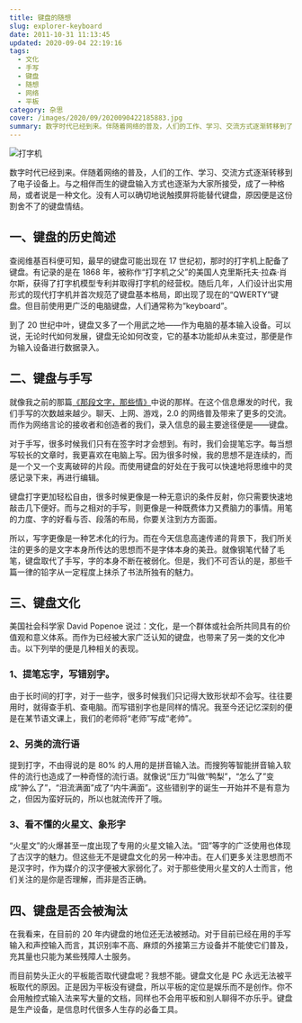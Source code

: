 ```yaml
---
title: 键盘的随想
slug: explorer-keyboard
date: 2011-10-31 11:13:45
updated: 2020-09-04 22:19:16
tags:
  - 文化
  - 手写
  - 键盘
  - 随想
  - 网络
  - 平板
category: 杂思
cover: /images/2020/09/2020090422185883.jpg
summary: 数字时代已经到来。伴随着网络的普及，人们的工作、学习、交流方式逐渐转移到了电子设备上。与之相伴而生的键盘输入方式也逐渐为大家所接受，成了一种格局，或者说是一种文化。
---
```


![打字机](/images/2020/09/2020090422164876.jpg)

<MusicPlayer netease={5101896} />

数字时代已经到来。伴随着网络的普及，人们的工作、学习、交流方式逐渐转移到了电子设备上。与之相伴而生的键盘输入方式也逐渐为大家所接受，成了一种格局，或者说是一种文化。没有人可以确切地说触摸屏将能替代键盘，原因便是这份割舍不了的键盘情结。

## 一、键盘的历史简述

查阅维基百科便可知，最早的键盘可能出现在 17 世纪初，那时的打字机上配备了键盘。有记录的是在 1868 年，被称作“打字机之父”的美国人克里斯托夫·拉森·肖尔斯，获得了打字机模型专利并取得打字机的经营权。随后几年，人们设计出实用形式的现代打字机并首次规范了键盘基本格局，即出现了现在的“QWERTY”键盘。但目前使用更广泛的电脑键盘，人们通常称为“keyboard”。

到了 20 世纪中叶，键盘又多了一个用武之地——作为电脑的基本输入设备。可以说，无论时代如何发展，键盘无论如何改变，它的基本功能却从未变过，那便是作为输入设备进行数据录入。

## 二、键盘与手写

就像我之前的那篇[《那段文字，那些情》](/posts/those-words-my-love/)中说的那样。在这个信息爆发的时代，我们手写的次数越来越少。聊天、上网、游戏，2.0 的网络普及带来了更多的交流。而作为网络言论的接收者和创造者的我们，录入信息的最主要途径便是——键盘。

对于手写，很多时候我们只有在签字时才会想到。有时，我们会提笔忘字。每当想写较长的文章时，我更喜欢在电脑上写。因为很多时候，我的思想不是连续的，而是一个又一个支离破碎的片段。而使用键盘的好处在于我可以快速地将思维中的灵感记录下来，再进行编辑。

键盘打字更加轻松自由，很多时候更像是一种无意识的条件反射，你只需要快速地敲击几下便好。而与之相对的手写，则更像是一种既费体力又费脑力的事情。用笔的力度、字的好看与否、段落的布局，你要关注到方方面面。

所以，写字更像是一种艺术化的行为。而在今天信息高速传递的背景下，我们所关注的更多的是文字本身所传达的思想而不是字体本身的美丑。就像钢笔代替了毛笔，键盘取代了手写，字的本身不断在被弱化。但是，我们不可否认的是，那些千篇一律的铅字从一定程度上抹杀了书法所独有的魅力。

## 三、键盘文化

美国社会科学家 David Popenoe 说过：文化，是一个群体或社会所共同具有的价值观和意义体系。而作为已经被大家广泛认知的键盘，也带来了另一类的文化冲击。以下列举的便是几种相关的表现。

### 1、提笔忘字，写错别字。

由于长时间的打字，对于一些字，很多时候我们只记得大致形状却不会写。往往要用时，就得查手机、查电脑。而写错别字也是同样的情况。我至今还记忆深刻的便是在某节语文课上，我们的老师将“老师”写成“老帅”。

### 2、另类的流行语

提到打字，不由得说的是 80% 的人用的是拼音输入法。而搜狗等智能拼音输入软件的流行也造成了一种奇怪的流行语。就像说“压力”叫做“鸭梨”，“怎么了”变成“肿么了”，“泪流满面”成了“内牛满面”。这些错别字的诞生一开始并不是有意为之，但因为蛮好玩的，所以也就流传开了哦。

### 3、看不懂的火星文、象形字

“火星文”的火爆甚至一度出现了专用的火星文输入法。“囧”等字的广泛使用也体现了古汉字的魅力。但这些无不是键盘文化的另一种冲击。在人们更多关注思想而不是汉字时，作为媒介的汉字便被大家弱化了。对于那些使用火星文的人士而言，他们关注的是你是否理解，而非是否正确。

## 四、键盘是否会被淘汰

在我看来，在目前的 20 年内键盘的地位还无法被撼动。对于目前已经在用的手写输入和声控输入而言，其识别率不高、麻烦的外接第三方设备并不能使它们普及，充其量也只能为某些残障人士服务。

而目前势头正火的平板能否取代键盘呢？我想不能。键盘文化是 PC 永远无法被平板取代的原因。正是因为平板没有键盘，所以平板的定位是娱乐而不是创作。你不会用触控式输入法来写大量的文档，同样也不会用平板和别人聊得不亦乐乎。键盘是生产设备，是信息时代很多人生存的必备工具。
